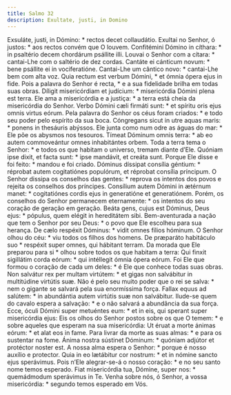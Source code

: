 ```yaml
---
title: Salmo 32
description: Exultate, justi, in Domino
---
```


<div class="side-by-side not-content">
  <span>Exsuláte, justi, in Dómino: * rectos decet collaudátio.</span>
  <span>Exultai no Senhor, ó justos: * aos rectos convém que O louvem.</span>
  <span>
    Confitémini Dómino in cíthara: * in psaltério decem chordárum psállite illi.
  </span>
  <span>
    Louvai o Senhor com a cítara: * cantai-Lhe com o saltério de dez cordas.
  </span>
  <span>Cantáte ei cánticum novum: * bene psállite ei in vociferatióne.</span>
  <span>Cantai-Lhe um cântico novo: * cantai-Lhe bem com alta voz.</span>
  <span>Quia rectum est verbum Dómini, * et ómnia ópera ejus in fide.</span>
  <span>
    Pois a palavra do Senhor é recta, * e a sua fidelidade brilha em todas suas
    obras.
  </span>
  <span>
    Díligit misericórdiam et judícium: * misericórdia Dómini plena est terra.
  </span>
  <span>
    Ele ama a misericórdia e a justiça: * a terra está cheia da misericórdia do
    Senhor.
  </span>
  <span>
    Verbo Dómini cæli firmáti sunt: * et spíritu oris ejus omnis virtus eórum.
  </span>
  <span>
    Pela palavra do Senhor os céus foram criados: * e todo seu poder pelo
    espírito da sua boca.
  </span>
  <span>
    Cóngregans sicut in utre aquas maris: * ponens in thesáuris abýssos.
  </span>
  <span>
    Ele junta como num odre as águas do mar: * Ele põe os abysmos nos tesouros.
  </span>
  <span>
    Tímeat Dóminum omnis terra: * ab eo autem commoveántur omnes inhabitántes
    orbem.
  </span>
  <span>
    Toda a terra tema o Senhor: * e todos os que habitam o universo, tremam
    diante d’Ele.
  </span>
  <span>
    Quóniam ipse dixit, et facta sunt: * ipse mandávit, et creáta sunt.
  </span>
  <span>Porque Ele disse e foi feito: * mandou e foi criado.</span>
  <span>
    Dóminus díssipat consília géntium: * réprobat autem cogitatiónes populórum,
    et réprobat consília príncipum.
  </span>
  <span>
    O Senhor dissipa os conselhos das gentes: * reprova os intentos dos povos e
    rejeita os conselhos dos príncipes.
  </span>
  <span>
    Consílium autem Dómini in ætérnum manet: * cogitatiónes cordis ejus in
    generatióne et generatiónem.
  </span>
  <span>
    Porém, os conselhos do Senhor permanecem eternamente: * os intentos do seu
    coração de geração em geração.
  </span>
  <span>
    Beáta gens, cujus est Dóminus, Deus ejus: * pópulus, quem elégit in
    hereditátem sibi.
  </span>
  <span>
    Bem-aventurada a nação que tem o Senhor por seu Deus: * o povo que Ele
    escolheu para sua herança.
  </span>
  <span>De cælo respéxit Dóminus: * vidit omnes fílios hóminum.</span>
  <span>O Senhor olhou do céu: * viu todos os filhos dos homens.</span>
  <span>
    De præparáto habitáculo suo * respéxit super omnes, qui hábitant terram.
  </span>
  <span>
    Da morada que Ele preparou para si * olhou sobre todos os que habitam a
    terra:
  </span>
  <span>
    Qui finxit sigillátim corda eórum: * qui intéllegit ómnia ópera eórum.
  </span>
  <span>
    Foi Ele que formou o coração de cada um deles: * é Ele que conhece todas
    suas obras.
  </span>
  <span>
    Non salvátur rex per multam virtútem: * et gigas non salvábitur in
    multitúdine virtútis suæ.
  </span>
  <span>
    Não é pelo seu muito poder que o rei se salva: * nem o gigante se salvará
    pela sua enormíssima força.
  </span>
  <span>
    Fallax equus ad salútem: * in abundántia autem virtútis suæ non salvábitur.
  </span>
  <span>
    Ilude-se quem do cavalo espera a salvação: * e o não salvará a abundância da
    sua força.
  </span>
  <span>
    Ecce, óculi Dómini super metuéntes eum: * et in eis, qui sperant super
    misericórdia ejus:
  </span>
  <span>
    Eis os olhos do Senhor postos sobre os que O temem: * e sobre aqueles que
    esperam na sua misericórdia:
  </span>
  <span>Ut éruat a morte ánimas eórum: * et alat eos in fame.</span>
  <span>
    Para livrar da morte as suas almas: * e para os sustentar na fome.
  </span>
  <span>
    Ánima nostra sústinet Dóminum: * quóniam adjútor et protéctor noster est.
  </span>
  <span>
    A nossa alma espera o Senhor: * porque é nosso auxílio e protector.
  </span>
  <span>
    Quia in eo lætábitur cor nostrum: * et in nómine sancto ejus sperávimus.
  </span>
  <span>
    Pois n’Ele alegrar-se-á o nosso coração: * e no seu santo nome temos
    esperado.
  </span>
  <span>
    Fiat misericórdia tua, Dómine, super nos: * quemádmodum sperávimus in Te.
  </span>
  <span>
    Venha sobre nós, ó Senhor, a vossa misericórdia: * segundo temos esperado em
    Vós.
  </span>
</div>

